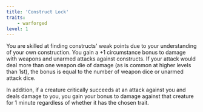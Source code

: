 ```yaml
---
title: 'Construct Lock'
traits:
    - warforged
level: 1
---
```


You are skilled at finding constructs' weak points due to your understanding of your own construction. You gain a +1 circumstance bonus to damage with weapons and unarmed attacks against constructs. If your attack would deal more than one weapon die of damage (as is common at higher levels than 1st), the bonus is equal to the number of weapon dice or unarmed attack dice.

In addition, if a creature critically succeeds at an attack against you and deals damage to you, you gain your bonus to damage against that creature for 1 minute regardless of whether it has the chosen trait.